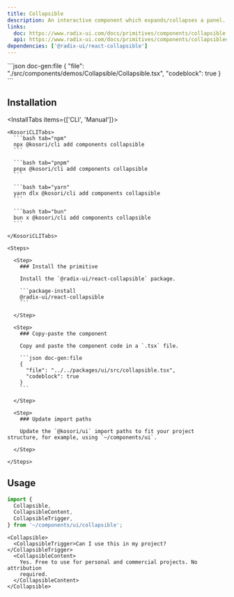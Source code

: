 ```yaml
---
title: Collapsible
description: An interactive component which expands/collapses a panel.
links:
  doc: https://www.radix-ui.com/docs/primitives/components/collapsible
  api: https://www.radix-ui.com/docs/primitives/components/collapsible#api-reference
dependencies: ['@radix-ui/react-collapsible']
---
```


<ComponentPreview name='collapsible'>
```json doc-gen:file
{
  "file": "./src/components/demos/Collapsible/Collapsible.tsx",
  "codeblock": true
}
```
</ComponentPreview>

## Installation

<InstallTabs items={['CLI', 'Manual']}>

  <Tab value='CLI'>
  
    <KosoriCLITabs>
      ```bash tab="npm"
      npx @kosori/cli add components collapsible
      ```

      ```bash tab="pnpm"
      pnpx @kosori/cli add components collapsible
      ```

      ```bash tab="yarn"
      yarn dlx @kosori/cli add components collapsible
      ```

      ```bash tab="bun"
      bun x @kosori/cli add components collapsible
      ```

    </KosoriCLITabs>

  </Tab>

  <Tab value='Manual'>

    <Steps>

      <Step>
        ### Install the primitive

        Install the `@radix-ui/react-collapsible` package.

        ```package-install
        @radix-ui/react-collapsible
        ```

      </Step>

      <Step>
        ### Copy-paste the component

        Copy and paste the component code in a `.tsx` file.

        ```json doc-gen:file
        {
          "file": "../../packages/ui/src/collapsible.tsx",
          "codeblock": true
        }
        ```

      </Step>

      <Step>
        ### Update import paths

        Update the `@kosori/ui` import paths to fit your project structure, for example, using `~/components/ui`.

      </Step>

    </Steps>

  </Tab>

</InstallTabs>

## Usage

```ts
import {
  Collapsible,
  CollapsibleContent,
  CollapsibleTrigger,
} from '~/components/ui/collapsible';
```

```tsx
<Collapsible>
  <CollapsibleTrigger>Can I use this in my project?</CollapsibleTrigger>
  <CollapsibleContent>
    Yes. Free to use for personal and commercial projects. No attribution
    required.
  </CollapsibleContent>
</Collapsible>
```
